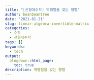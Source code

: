 ```yaml
---
title: "[선형대수학] 역행렬을 갖는 행렬"
author: beanbeantree
date: '2021-01-21'
slug: linear-algebra-invertible-matrix
categories:
  - 수학
  - 선형대수학
tags: []
keywords:
  - tech
output:
  blogdown::html_page:
    toc: true
description: 역행렬을 갖는 행렬
---
```



